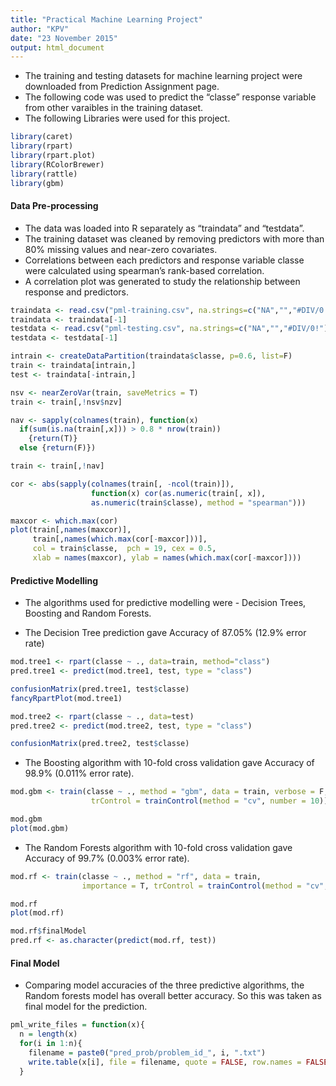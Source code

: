 ```yaml
---
title: "Practical Machine Learning Project"
author: "KPV"
date: "23 November 2015"
output: html_document
---
```



* The training and testing datasets for machine learning project were downloaded from Prediction Assignment page. 
* The following code was used to predict the "classe" response variable from other varaibles in the training dataset. 
* The following Libraries were used for this project.

```r
library(caret)
library(rpart)
library(rpart.plot)
library(RColorBrewer)
library(rattle)
library(gbm)
```

#### Data Pre-processing
* The data was loaded into R separately as "traindata" and "testdata".
* The training dataset was cleaned by removing predictors with more than 80% missing values and near-zero covariates. 
* Correlations between each predictors and response variable classe were calculated using spearman's rank-based correlation.                
* A correlation plot was generated to study the relationship between response and predictors. 

```r
traindata <- read.csv("pml-training.csv", na.strings=c("NA","","#DIV/0!")) 
traindata <- traindata[-1]
testdata <- read.csv("pml-testing.csv", na.strings=c("NA","","#DIV/0!")) 
testdata <- testdata[-1]

intrain <- createDataPartition(traindata$classe, p=0.6, list=F)
train <- traindata[intrain,] 
test <- traindata[-intrain,]
```

```r
nsv <- nearZeroVar(train, saveMetrics = T)
train <- train[,!nsv$nzv]

nav <- sapply(colnames(train), function(x) 
  if(sum(is.na(train[,x])) > 0.8 * nrow(train))
    {return(T)} 
  else {return(F)})

train <- train[,!nav]

cor <- abs(sapply(colnames(train[, -ncol(train)]), 
                  function(x) cor(as.numeric(train[, x]), 
                  as.numeric(train$classe), method = "spearman")))

maxcor <- which.max(cor)
plot(train[,names(maxcor)], 
     train[,names(which.max(cor[-maxcor]))], 
     col = train$classe,  pch = 19, cex = 0.5,
     xlab = names(maxcor), ylab = names(which.max(cor[-maxcor])))
```

#### Predictive Modelling

* The algorithms used for predictive modelling were - Decision Trees, Boosting and Random Forests.

* The Decision Tree prediction gave Accuracy of 87.05% (12.9% error rate)

```r
mod.tree1 <- rpart(classe ~ ., data=train, method="class")
pred.tree1 <- predict(mod.tree1, test, type = "class")

confusionMatrix(pred.tree1, test$classe)
fancyRpartPlot(mod.tree1)
```

```r
mod.tree2 <- rpart(classe ~ ., data=test)
pred.tree2 <- predict(mod.tree2, test, type = "class")

confusionMatrix(pred.tree2, test$classe)
```

* The Boosting algorithm with 10-fold cross validation gave Accuracy of 98.9% (0.011% error rate).

```r
mod.gbm <- train(classe ~ ., method = "gbm", data = train, verbose = F, 
                  trControl = trainControl(method = "cv", number = 10))

mod.gbm
plot(mod.gbm)
```

* The Random Forests algorithm with 10-fold cross validation gave Accuracy of 99.7% (0.003% error rate).

```r
mod.rf <- train(classe ~ ., method = "rf", data = train, 
                importance = T, trControl = trainControl(method = "cv", number = 10))

mod.rf
plot(mod.rf)
```

```r
mod.rf$finalModel
pred.rf <- as.character(predict(mod.rf, test))
```

#### Final Model

* Comparing model accuracies of the three predictive algorithms, the Random forests model has overall better accuracy. So this was taken as final model for the prediction. 

```r
pml_write_files = function(x){
  n = length(x)
  for(i in 1:n){
    filename = paste0("pred_prob/problem_id_", i, ".txt")
    write.table(x[i], file = filename, quote = FALSE, row.names = FALSE, col.names = FALSE)
  }
```

